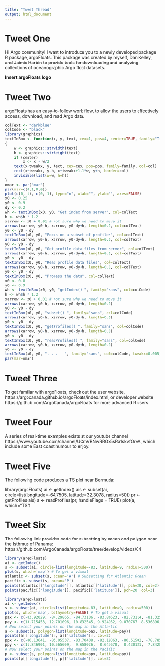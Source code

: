 ```yaml
---
title: "Tweet Thread"
output: html_document
---
```


# Tweet One

Hi Argo community! I want to introduce you to a newly developed package R package, argoFloats. This package was created by myself, Dan Kelley, and Jaimie Harbin to provide tools for downloading and analyzing collections of oceanographic Argo float datasets.

**Insert argoFloats logo**


# Tweet Two
argoFloats has an easy-to-follow work flow, to allow the users to effectively access, download, and read Argo data.

```r
colText <- "darkblue"
colCode <- "black"
library(graphics)
textInBox <- function(x, y, text, cex=1, pos=4, center=TRUE, family="Times New Roman", col="black", tweakx=0)
{
    w <- graphics::strwidth(text)
    h <- graphics::strheight(text)
    if (center)
        x <- x - w/2
    text(x+tweakx, y, text, cex=cex, pos=pos, family=family, col=col)
    rect(x+tweakx, y-h, x+tweakx+1.1*w, y+h, border=col)
    invisible(list(w=w, h=h))
}
omar <- par("mar")
par(mar=c(0,1,0,0))
plot(c(0, 1), c(0, 1), type="n", xlab="", ylab="", axes=FALSE)
x0 <- 0.25
y0 <- 0.9
dy <- 0.2
wh <- textInBox(x0, y0, "Get index from server", col=colText)
h <- wh$h * 1.2
xarrow <- x0 + 0.01 # not sure why we need to move it
arrows(xarrow, y0-h, xarrow, y0-dy+h, length=0.1, col=colText)
y0 <- y0 - dy
textInBox(x0, y0, "Focus on a subset of profiles", col=colText)
arrows(xarrow, y0-h, xarrow, y0-dy+h, length=0.1, col=colText)
y0 <- y0 - dy
textInBox(x0, y0, "Get profile data files from server", col=colText)
arrows(xarrow, y0-h, xarrow, y0-dy+h, length=0.1, col=colText)
y0 <- y0 - dy
textInBox(x0, y0, "Read profile data files", col=colText)
arrows(xarrow, y0-h, xarrow, y0-dy+h, length=0.1, col=colText)
y0 <- y0 - dy
textInBox(x0, y0, "Process the data", col=colText)
x0 <- 0.8
y0 <- 0.9
wh <- textInBox(x0, y0, "getIndex() ", family="sans", col=colCode)
h <- wh$h * 1.2
xarrow <- x0 + 0.01 # not sure why we need to move it
arrows(xarrow, y0-h, xarrow, y0-dy+h, length=0.1)
y0 <- y0 - dy
textInBox(x0, y0, "subset() ", family="sans", col=colCode)
arrows(xarrow, y0-h, xarrow, y0-dy+h, length=0.1)
y0 <- y0 - dy
textInBox(x0, y0, "getProfiles() ", family="sans", col=colCode)
arrows(xarrow, y0-h, xarrow, y0-dy+h, length=0.1)
y0 <- y0 - dy
textInBox(x0, y0, "readProfiles() ", family="sans", col=colCode)
arrows(xarrow, y0-h, xarrow, y0-dy+h, length=0.1)
y0 <- y0 - dy
textInBox(x0, y0, ". . .   ", family="sans", col=colCode, tweakx=0.005)
par(mar=omar)
```

# Tweet Three
To get familiar with argoFloats, check out the user website, https://argocanada.github.io/argoFloats/index.html, or developer website https://github.com/ArgoCanada/argoFloats for more advanced R users.

# Tweet Four
A series of real-time examples exists at our youtube channel https://www.youtube.com/channel/UCmVBNwRRGx5sRa1skvfOrvA, which include some East coast humour to enjoy.

# Tweet Five
The following code produces a TS plot near Bermuda:

library(argoFloats)
ai <- getIndex()
ais <- subset(ai, circle=list(longitude=-64.7505, latitude=32.3078, radius=50))
pr <- getProfiles(ais)
a <- readProfiles(pr, handleFlags = TRUE)
plot(a, which="TS")

# Tweet Six
The following link provides code for subsetting by ocean and polygon near the Isthmus of Panama:
https://github.com/ArgoCanada/argoFloats/tree/develop/videos/04

```r
library(argoFloats)
ai <- getIndex()
s <- subset(ai, circle=list(longitude=-83, latitude=9, radius=500))
plot(s, which='map') # To get a visual
atlantic <- subset(s, ocean='A') # Subsetting for Atlantic Ocean
pacific <- subset(s, ocean='P')
points(atlantic[['longitude']], atlantic[['latitude']], pch=20, col=2)
points(pacific[['longitude']], pacific[['latitude']], pch=20, col=3)
```

```r
library(argoFloats)
ai <- getIndex()
s <- subset(ai, circle=list(longitude=-83, latitude=9, radius=500))
plot(s, which='map', bathymetry=FALSE) # To get a visual
pax <- c(-83.92029, -84.29865, -84.73106, -83.86623, -82.73114, -81.32580, -79.43398,-77.59622, -78.29889,-79.86640,-82.19063)
pay <- c(13.715453, 12.701096, 10.832545, 9.924962, 9.070767, 8.536896, 9.177542, 10.779157, 13.234968, 13.662066, 13.822227)
# Now select your points on the map in the Atlantic
a <- subset(s, polygon=list(longitude=pax, latitude=pay))
points(a[['longitude']], a[['latitude']], col=2)
ppx <- c(-86.13641, -85.05537, -83.70408, -82.19063, -80.51502, -78.78536, -78.56915, -79.32588,-81.16364, -82.46089, -86.24451, -88.51469, -89.05521, -88.35254, -86.62288)
ppy <- c(11.846901, 10.565609,  9.658026,  8.643670,  8.430121,  7.842862,  6.935280,  5.547213, 4.586244,  4.105759,  4.586244,  6.348021,  9.070767, 11.206255, 12.273999)
# Now select your points on the map in the Pacific
p <- subset(s, polygon=list(longitude=ppx, latitude=ppy))
points(p[['longitude']], p[['latitude']], col=3)
```